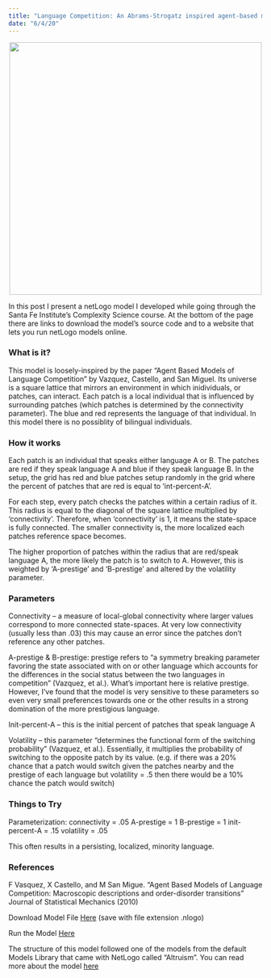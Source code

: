 ```yaml
---
title: "Language Competition: An Abrams-Strogatz inspired agent-based model"
date: "6/4/20"
---
```


<style type="text/css">
h1.title {
  text-align: center;
}
h4.date {
  text-align: center;
}
</style>

<center>
<img src="langComp/lang.png" width="500">
</center>

In this post I present a netLogo model I developed while going through the Santa Fe Institute's Complexity Science course. At the bottom of the page there are links to download the model's source code and to a website that lets you run netLogo models online. 

### What is it?

This model is loosely-inspired by the paper “Agent Based Models of Language Competition” by Vazquez, Castello, and San Miguel. Its universe is a square lattice that mirrors an environment in which inidividuals, or patches, can interact. Each patch is a local individual that is influenced by surrounding patches (which patches is determined by the connectivity parameter). The blue and red represents the language of that individual. In this model there is no possiblity of bilingual individuals.

### How it works

Each patch is an individual that speaks either language A or B. The patches are red if they speak language A and blue if they speak language B. In the setup, the grid has red and blue patches setup randomly in the grid where the percent of patches that are red is equal to ‘int-percent-A’.

For each step, every patch checks the patches within a certain radius of it. This radius is equal to the diagonal of the square lattice multiplied by ‘connectivity’. Therefore, when ‘connectivity’ is 1, it means the state-space is fully connected. The smaller connectivity is, the more localized each patches reference space becomes.

The higher proportion of patches within the radius that are red/speak language A, the more likely the patch is to switch to A. However, this is weighted by ‘A-prestige’ and ‘B-prestige’ and altered by the volatility parameter.

### Parameters

Connectivity – a measure of local-global connectivity where larger values correspond to more connected state-spaces. At very low connectivity (usually less than .03) this may cause an error since the patches don’t reference any other patches.

A-prestige & B-prestige: prestige refers to “a symmetry breaking parameter favoring the state associated with on or other language which accounts for the differences in the social status between the two languages in competition” (Vazquez, et al.). What’s important here is relative prestige. However, I’ve found that the model is very sensitive to these parameters so even very small preferences towards one or the other results in a strong domination of the more prestigious language.

Init-percent-A – this is the initial percent of patches that speak language A

Volatility – this parameter “determines the functional form of the switching probability” (Vazquez, et al.). Essentially, it multiplies the probability of switching to the opposite patch by its value. (e.g. if there was a 20% chance that a patch would switch given the patches nearby and the prestige of each language but volatility = .5 then there would be a 10% chance the patch would switch)

### Things to Try

Parameterization: connectivity = .05 A-prestige = 1 B-prestige = 1 init-percent-A = .15 volatility = .05

This often results in a persisting, localized, minority language.

### References

F Vasquez, X Castello, and M San Migue. “Agent Based Models of Language Competition: Macroscopic descriptions and order-disorder transitions” Journal of Statistical Mechanics (2010)

Download Model File [Here](https://raw.githubusercontent.com/matthewbbone/netlogo-analyses/master/LanguageComp.nlogo?token=AGJ5ACCBZZTKI7ILBRPNUQC7PD65I) (save with file extension .nlogo)

Run the Model [Here](https://netlogoweb.org/launch)

The structure of this model followed one of the models from the default Models Library that came with NetLogo called “Altruism”. You can read more about the model [here](http://ccl.northwestern.edu/rp/each/index.shtml)
